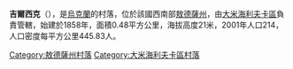 {{coord|46|58|15|N|29|55|48|E|scale:30000|display=title}}

'''吉爾西克'''（{{lang-uk|Гірське}}），是[[烏克蘭|烏克蘭]]的村落，位於該國西南部[[敖德薩州|敖德薩州]]，由[[大米海利夫卡區|大米海利夫卡區]]負責管轄，始建於1858年，面積0.48平方公里，海拔高度21米，2001年人口214，人口密度每平方公里445.83人。

{{DEFAULTSORT:Гірське}}
[[Category:敖德薩州村落|Category:敖德薩州村落]]
[[Category:大米海利夫卡區村落|Category:大米海利夫卡區村落]]


{{Odessa-geo-stub}}